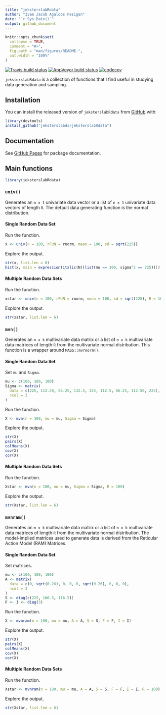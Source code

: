 ```yaml
---
title: "jeksterslabRdata"
author: "Ivan Jacob Agaloos Pesigan"
date: "`r Sys.Date()`"
output: github_document
---
```


<!-- README.md is generated from README.Rmd. Please edit that file -->

```r
knitr::opts_chunk$set(
  collapse = TRUE,
  comment = "#>",
  fig.path = "man/figures/README-",
  out.width = "100%"
)
```

<!-- badges: start -->
[![Travis build status](https://travis-ci.com/jeksterslabds/jeksterslabRdata.svg?branch=master)](https://travis-ci.com/jeksterslabds/jeksterslabRdata)
[![AppVeyor build status](https://ci.appveyor.com/api/projects/status/github/jeksterslabds/jeksterslabRdata?branch=master&svg=true)](https://ci.appveyor.com/project/jeksterslabds/jeksterslabRdata)
[![codecov](https://codecov.io/github/jeksterslabds/jeksterslabRdata/branch/master/graphs/badge.svg)](https://codecov.io/github/jeksterslabds/jeksterslabRdata) 
<!-- badges: end -->

`jeksterslabRdata` is a collection of functions that I find useful in studying data generation and sampling.

## Installation

You can install the released version of `jeksterslabRdata` from [GitHub](https://github.com/jeksterslabds/jeksterslabRdata) with:

```r
library(devtools)
install_github("jeksterslabds/jeksterslabRdata")
```

## Documentation

See [GitHub Pages](https://jeksterslabds.github.io/jeksterslabRdata/index.html)
for package documentation.

## Main functions

```r
library(jeksterslabRdata)
```

### `univ()`

Generates an `n x 1` univariate data vector
or a list of `n x 1` univariate data vectors of length `R`.
The default data generating function
is the normal distribution.

#### Single Random Data Set

Run the function.

```r
x <- univ(n = 100, rFUN = rnorm, mean = 100, sd = sqrt(225))
```

Explore the output.

```r
str(x, list.len = 6)
hist(x, main = expression(italic(N)(list(mu == 100, sigma^2 == 225))))
```

#### Multiple Random Data Sets

Run the function.

```r
xstar <- univ(n = 100, rFUN = rnorm, mean = 100, sd = sqrt(225), R = 100)
```

Explore the output.

```r
str(xstar, list.len = 6)
```

### `mvn()`

Generates an `n x k` multivariate data matrix
or a list of `n x k` multivariate data matrices of length `R`
from the multivariate normal distribution.
This function is a wrapper around `MASS::mvrnorm()`.

#### Single Random Data Set

Set `mu` and `Sigma`.

```r
mu <- c(100, 100, 100)
Sigma <- matrix(
  data = c(225, 112.50, 56.25, 112.5, 225, 112.5, 56.25, 112.50, 225),
  ncol = 3
)
```

Run the function.

```r
X <- mvn(n = 100, mu = mu, Sigma = Sigma)
```

Explore the output.

```r
str(X)
pairs(X)
colMeans(X)
cov(X)
cor(X)
```

#### Multiple Random Data Sets

Run the function.

```r
Xstar <- mvn(n = 100, mu = mu, Sigma = Sigma, R = 100)
```

Explore the output.

```r
str(Xstar, list.len = 6)
```

### `mvnram()`

Generates an `n x k` multivariate data matrix
or a list of `n x k` multivariate data matrices of length `R`
from the multivariate normal distribution.
The model-implied matrices used to generate data
is derived from the Reticular Action Model (RAM) Matrices.

#### Single Random Data Set

Set matrices.

```r
mu <- c(100, 100, 100)
A <- matrix(
  data = c(0, sqrt(0.26), 0, 0, 0, sqrt(0.26), 0, 0, 0),
  ncol = 3
)
S <- diag(c(225, 166.5, 116.5))
F <- I <- diag(3)
```

Run the function.

```r
X <- mvnram(n = 100, mu = mu, A = A, S = S, F = F, I = I)
```

Explore the output.

```r
str(X)
pairs(X)
colMeans(X)
cov(X)
cor(X)
```

#### Multiple Random Data Sets

Run the function.

```r
Xstar <- mvnram(n = 100, mu = mu, A = A, S = S, F = F, I = I, R = 100)
```

Explore the output.

```r
str(Xstar, list.len = 6)
```
